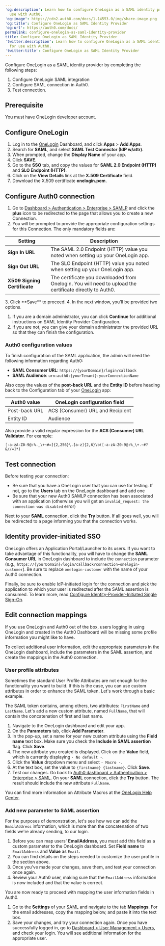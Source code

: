 ---
'og:description': Learn how to configure OneLogin as a SAML identity provider for
  use with Auth0.
'og:image': https://cdn2.auth0.com/docs/1.14553.0/img/share-image.png
'og:title': Configure OneLogin as SAML Identity Provider
'og:url': https://auth0.com/docs/
permalink: configure-onelogin-as-saml-identity-provider
title: Configure OneLogin as SAML Identity Provider
'twitter:description': Learn how to configure OneLogin as a SAML identity provider
  for use with Auth0.
'twitter:title': Configure OneLogin as SAML Identity Provider
---
Configure OneLogin as a <Tooltip tip="Security Assertion Markup Language (SAML): Standardized protocol allowing two parties to exchange authentication information without a password." cta="View Glossary" href="/docs/glossary?term=SAML">SAML</Tooltip> <Tooltip tip="Security Assertion Markup Language (SAML): Standardized protocol allowing two parties to exchange authentication information without a password." cta="View Glossary" href="/docs/glossary?term=identity+provider">identity provider</Tooltip> by completing the following steps:

1. Configure OneLogin SAML integration
2. Configure SAML connection in Auth0.
3. Test connection.

## Prerequisite

You must have OneLogin developer account.

## Configure OneLogin

1. Log in to the [OneLogin](https://www.onelogin.com/) Dashboard, and click **Apps** > **Add Apps**.
2. Search for **SAML**, and select **SAML Test Connector (IdP w/attr)**.
3. When prompted, change the **Display Name** of your app.
4. Click **SAVE**.
5. Go to the **SSO** tab, and copy the values for **SAML 2.0 Endpoint (HTTP)** and **SLO Endpoint (HTTP)**.
6. Click on the **View Details** link at the **X.509 Certificate** field.
7. Download the X.509 certificate **onelogin.pem**.

## Configure Auth0 connection

1. Go to [Dashboard > Authentication > Enterprise > SAMLP](https://manage.auth0.com/#) and click the **plus** icon to be redirected to the page that allows you to create a new Connection.
2. You will be prompted to provide the appropriate configuration settings for this Connection. The only mandatory fields are:

<table class="table"><thead>
<tr>
<th>Setting</th>
<th>Description</th>
</tr>
</thead>
<tbody>
<tr>
<td><strong>Sign In URL</strong></td>
<td>The SAML 2.0 Endpoint (HTTP) value you noted when setting up your OneLogin app.</td>
</tr>
<tr>
<td><strong>Sign Out URL</strong></td>
<td>The SLO Endpoint (HTTP) value you noted when setting up your OneLogin app.</td>
</tr>
<tr>
<td><strong>X509 Signing Certificate</strong></td>
<td>The certificate you downloaded from Onelogin. You will need to upload the certificate directly to Auth0.</td>
</tr>
</tbody>
</table>
3. Click **Save** to proceed.
4. In the next window, you'll be provided two options.

   1. If you are a domain administrator, you can click **Continue** for additional instructions on SAML Identity Provider Configuration.
   2. If you are not, you can give your domain administrator the provided URL so that they can finish the configuration.

### Auth0 configuration values

To finish configuration of the SAML application, the admin will need the following information regarding Auth0:

* **SAML Consumer URL**: `https://{yourDomain}/login/callback`
* **SAML <Tooltip tip="Audience: Unique identifier of the audience for an issued token. Named aud in a token, its value contains the ID of either an application (Client ID) for an ID Token or an API (API Identifier) for an Access Token." cta="View Glossary" href="/docs/glossary?term=Audience">Audience</Tooltip>**: `urn:auth0:{yourTenant}:yourConnectionName`

Also copy the values of the **post-back URL** and the **Entity ID** before heading back to the Configuration tab of your [OneLogin](https://www.onelogin.com/) app:

<table class="table"><thead>
<tr>
<th>Auth0 value</th>
<th>OneLogin configuration field</th>
</tr>
</thead>
<tbody>
<tr>
<td>Post-back URL</td>
<td>ACS (Consumer) URL and Recipient</td>
</tr>
<tr>
<td>Entity ID</td>
<td>Audience</td>
</tr>
</tbody>
</table>

Also provide a valid regular expression for the **ACS (Consumer) URL Validator**. For example:

`[-a-zA-Z0-9@:%._\+~#=]{2,256}\.[a-z]{2,6}\b([-a-zA-Z0-9@:%_\+.~#?&//=]*)`

## Test connection

Before testing your connection:

* Be sure that you have a OneLogin user that you can use for testing. If not, go to the **Users** tab on the OneLogin dashboard and add one
* Be sure that your new Auth0 SAMLP connection has been associated with an application (otherwise you will get an `invalid_request: the connection was disabled` error)

Next to your **SAML** connection, click the **Try** button. If all goes well, you will be redirected to a page informing you that the connection works.

## Identity provider-initiated SSO

OneLogin offers an Application Portal/Launcher to its users. If you want to take advantage of this functionality, you will have to change the **SAML Consumer URL** in OneLogin dashboard to include the `connection` parameter (e.g., `https://{yourDomain}/login/callback?connection=onelogin-customer`). Be sure to replace `onelogin-customer` with the name of your Auth0 connection.

Finally, be sure to enable IdP-initiated login for the connection and pick the application to which your user is redirected after the SAML assertion is consumed. To learn more, read [Configure Identity-Provider-Initiated Single Sign-On](/docs/authenticate/protocols/saml/saml-sso-integrations/identity-provider-initiated-single-sign-on).

## Edit connection mappings

If you use OneLogin and Auth0 out of the box, users logging in using OneLogin and created in the <Tooltip tip="Auth0 Dashboard: Auth0's main product to configure your services." cta="View Glossary" href="/docs/glossary?term=Auth0+Dashboard">Auth0 Dashboard</Tooltip> will be missing some profile information you might like to have.

To collect additional user information, edit the appropriate parameters in the OneLogin dashboard, include the parameters in the SAML assertion, and create the mappings in the Auth0 connection.

### User profile attributes

Sometimes the standard User Profile Attributes are not enough for the functionality you want to build. If this is the case, you can use custom attributes in order to enhance the SAML token. Let's work through a basic example.

The SAML token contains, among others, two attributes: `FirstName` and `LastName`. Let's add a new custom attribute, named `FullName`, that will contain the concatenation of first and last name.

1. Navigate to the OneLogin dashboard and edit your app.
2. On the **Parameters** tab, click **Add Parameter**.
3. In the pop-up, set a name for your new custom attribute using the **Field name** text box. Make sure you check the **Include in SAML assertion** flag. Click **Save**.
4. The new attribute you created is displayed. Click on the **Value** field, which is currently displaying `- No default -`.
5. Click the **Value** dropdown menu and select `- Macro -`.
6. At the text box, set the value to `{firstname} {lastname}`. Click **Save**.
7. Test our changes. Go back to [Auth0 dashboard > Authentication > Enterprise > SAML](https://manage.auth0.com/#/connections/enterprise). On your **SAML** connection, click the **Try** button. The result should include the new attribute `FullName`.

You can find more information on Attribute Macros at the [OneLogin Help Center](https://support.onelogin.com/hc/en-us/articles/201174464-Attribute-macros).

### Add new parameter to SAML assertion

For the purposes of demonstration, let's see how we can add the `EmailAddress` information, which is more than the concatenation of two fields we're already sending, to our login.

1. Before you can map users' **EmailAddress**, you must add this field as a custom parameter to the OneLogin dashboard. Set **Field name** to `EmailAddress` and **Value** as `Email`.
2. You can find details on the steps needed to customize the user profile in the section above.
3. Once you've made your changes, save them, and test your connection once again.
4. Review your Auth0 user, making sure that the `EmailAddress` information is now included and that the value is correct.

You are now ready to proceed with mapping the user information fields in Auth0.

1. Go to the **Settings** of your [SAML](https://manage.auth0.com/#/connections/enterprise) and navigate to the tab **Mappings**. For the email addresses, copy the mapping below, and paste it into the text box.
2. Save your changes, and try your connection again. Once you have successfully logged in, go to [Dashboard > User Management > Users](https://manage.auth0.com/#/users), and check your login. You will see additional information for the appropriate user.